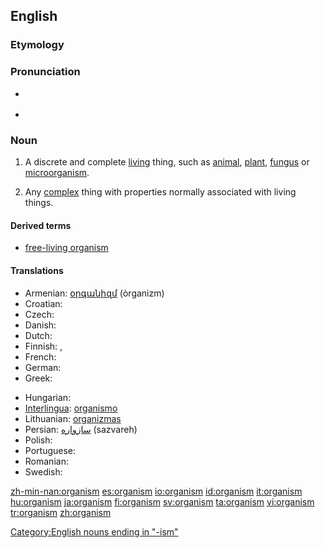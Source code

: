 ==English==
{{wikipedia}}

===Etymology===
{{rfe}}

===Pronunciation===
* {{a|UK}} {{IPA|/ˈɔː.gən.ɪ.zəm/}}
* {{a|US}} {{IPA|/ˈɔɹ.gən.ɪ.zəm/}}

===Noun===
{{en-noun}}

# {{biology}} A discrete and complete [[living]] thing, such as [[animal]], [[plant]], [[fungus]] or [[microorganism]].
# {{context|by extension}} Any [[complex]] thing with properties normally associated with living things.

====Derived terms====
* [[free-living organism]]

====Translations====
{{trans-top|living thing}}
* Armenian: [[օրգանիզմ]] (òrganizm)
* Croatian: {{t-|hr|organizam|alt=organìzam|m}}
* Czech: {{t+|cs|organizmus|m}}
* Danish: {{t-|da|organisme|c}}
* Dutch: {{t+|nl|organisme|n}}
* Finnish: {{t+|fi|eliö}}, {{t+|fi|organismi}}
* French: {{t+|fr|organisme|m}}
* German: {{t+|de|Organismus|m}}
* Greek: {{t+|el|οργανισμός|m|tr=organismos|sc=Grek}}
{{trans-mid}}
* Hungarian: {{t+|hu|organizmus}}
* [[Interlingua]]: [[organismo]]
* Lithuanian: [[organizmas]] {{m}}
* Persian: [[سازواره]] (sazvareh)
* Polish: {{t+|pl|organizm|m}}
* Portuguese: {{t+|pt|organismo|m}}
* Romanian: {{t-|ro|organism|n}}
* Swedish: {{t+|sv|organism|c}}
{{trans-bottom}}

[[Category:English nouns ending in "-ism"]]

[[zh-min-nan:organism]]
[[es:organism]]
[[io:organism]]
[[id:organism]]
[[it:organism]]
[[hu:organism]]
[[ja:organism]]
[[fi:organism]]
[[sv:organism]]
[[ta:organism]]
[[vi:organism]]
[[tr:organism]]
[[zh:organism]]